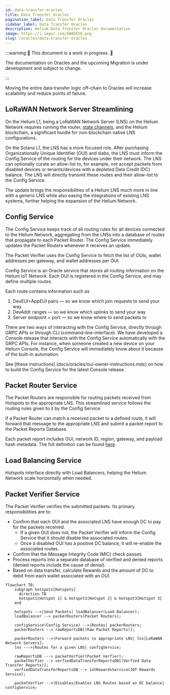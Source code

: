 ```yaml
---
id: data-transfer-oracles
title: Data Transfer Oracles
pagination_label: Data Transfer Oracles
sidebar_label: Data Transfer Oracles
description: Helium Data Transfer Oracles Documentation
image: https://i.imgur.com/bWAbESE.png
slug: /oracles/data-transfer-oracles
---
```



:::warning 🚧 This document is a work in progress. 🚧

The documentation on Oracles and the upcoming Migration is under development and subject to change.

:::

Moving the entire data transfer logic off-chain to Oracles will increase scalability and reduce
points of failure.

## LoRaWAN Network Server Streamlining

On the Helium L1, being a LoRaWAN Network Server (LNS) on the Helium Network requires running the
router, [state channels](/blockchain/packet-purchasing/#state-channels), and the Helium blockchain,
a significant hurdle for non-blockchain native LNS configurations.

On the Solana L1, the LNS has a more focused role. After purchasing Organizationally Unique
Identifier (OUI) and slabs, the LNS must inform the Config Service of the routing for the devices
under their network. The LNS can optionally curate an allow-list to, for example, not accept packets
from disabled devices or tenants/devices with a depleted Data Credit (DC) balance. The LNS will
directly transmit these routes and their allow-list to the Config Service.

The update brings the responsibilities of a Helium LNS much more in line with a generic LNS while
also easing the integrations of existing LNS systems, further helping the expansion of the Helium
Network.

## Config Service

The Config Service keeps track of all routing rules for all devices connected to the Helium Network,
aggregating from the LNSs into a database of routes that propagate to each Packet Router. The Config
Service immediately updates the Packet Routers whenever it receives an update.

The Packet Verifier uses the Config Service to fetch the list of OUIs, wallet addresses per gateway,
and wallet addresses per OUI.

Config Service is an Oracle service that stores all routing information on the Helium IoT Network.
Each OUI is registered in the Config Service, and may define multiple routes.

Each route contains information such as

1. DevEUI+AppEUI pairs — so we know which join requests to send your way
2. DevAddr ranges — so we know which uplinks to send your way
3. Server endpoint + port — so we know where to send packets to

There are two ways of interacting with the Config Service, directly through GRPC APIs or through CLI
(command-line-interface). We have developed a Console release that interacts with the Config Service
automatically with the GRPC APIs. For instance, when someone created a new device on your Helium
Console, the Config Service will immediately know about it because of the built-in automation.

See [these instructions] (docs/oracles/oui-owner-instructions.mdx) on how to build the Config
Service for the latest Console release.

## Packet Router Service

The Packet Routers are responsible for routing packets received from Hotspots to the appropriate
LNS. This streamlined service follows the routing rules given to it by the Config Service.

If a Packet Router can match a received packet to a defined route, it will forward that message to
the appropriate LNS and submit a packet report to the Packet Reports Database.

Each packet report includes OUI, network ID, region, gateway, and payload hash metadata. The full
definition can be found
[here](https://github.com/helium/proto/blob/master/src/service/packet_router.proto#L8).

## Load Balancing Service

Hotspots interface directly with Load Balancers, helping the Helium Network scale horizontally when
needed.

## Packet Verifier Service

The Packet Verifier verifies the submitted packets. Its primary responsibilities are to:

- Confirm that each OUI and the associated LNS have enough DC to pay for the packets received.
  - If a given OUI does not, the Packet Verifier will inform the Config Service that it should
    disable the associated routes.
  - Once a disabled OUI has a positive DC balance, it will re-enable the associated routes.
- Confirm that the Message Integrity Code (MIC) check passes.
- Process reports into a separate database of verified and denied reports (denied reports include
  the cause of denial).
- Based on data transfer, calculate Rewards and the amount of DC to debit from each wallet
  associated with an OUI.

```mermaid
flowchart TB;
    subgraph hotspots[Hotspots]
      direction TB
      hotspot1[Hotspot 1] & hotspot2[Hotspot 2] & hotspot3[Hotspot 3]
    end

    hotspots -->|Send Packets| loadBalancer(Load Balancer);
    loadBalancer --> packerRouters(Packet Routers);

    configService(Config Service) -->|Routes| packerRouters;
    packerRouters --> rawReportsDB[(Raw Packet Reports)];

    packerRouters -->|Forward packets to appropriate LNS| lns[LoRaWAN Network Servers];
    lns --->|Routes for a given LNS| configService;

    rawReportsDB ---> packetVerfier(Packet Verfier);
    packetVerfier --> verfiedDataTransferReportsDB[(Verfied Data Transfer Reports)];
    verfiedDataTransferReportsDB --> iotRewardsService(IOT Rewards Service);

    packetVerfier -->|Disables/Enables LNS Routes based on DC balance| configService;
```

